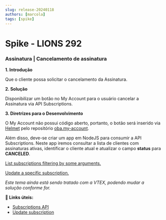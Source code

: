 ```yaml
---
slug: release-20240118
authors: [marcola]
tags: [spike]
---
```


# Spike - LIONS 292

### Assinatura | Cancelamento de assinatura

**1. Introdução**

Que o cliente possa solicitar o cancelamento da Assinatura.

**2. Solução**

Disponibilizar um botão no My Account para o usuário cancelar a Assinatura via API Subscriptions.

**3. Diretrizes para o Desenvolvimento**

O My Account não possui código aberto, portanto, o botão será inserido via [Helmet](https://github.com/vtex-apps/render-runtime?tab=readme-ov-file#helmet) pelo repositório [oba.my-account](https://github.com/ObaHortifrutiDeveloper/oba.my-account).

Além disso, deve-se criar um app em NodeJS para consumir a API Subscriptions. Neste app iremos consultar a lista de clientes com assinaturas ativas, identificar o cliente atual e atualizar o campo **status** para **CANCELED**.

[List subscriptions filtering by some arguments.](https://developers.vtex.com/docs/api-reference/subscriptions-api-v3#get-/api/rns/pub/subscriptions)

[Update a specific subscription.](https://developers.vtex.com/docs/api-reference/subscriptions-api-v3#patch-/api/rns/pub/subscriptions/-id-)

_Este tema ainda está sendo tratado com a VTEX, podendo mudar a solução conforme for._

**:memo: Links úteis:**
- [Subscriptions API](https://developers.vtex.com/docs/api-reference/subscriptions-api-v3) <br/>
- [Update subscription](https://developers.vtex.com/docs/api-reference/subscriptions-api-v3#patch-/api/rns/pub/subscriptions/-id-)
